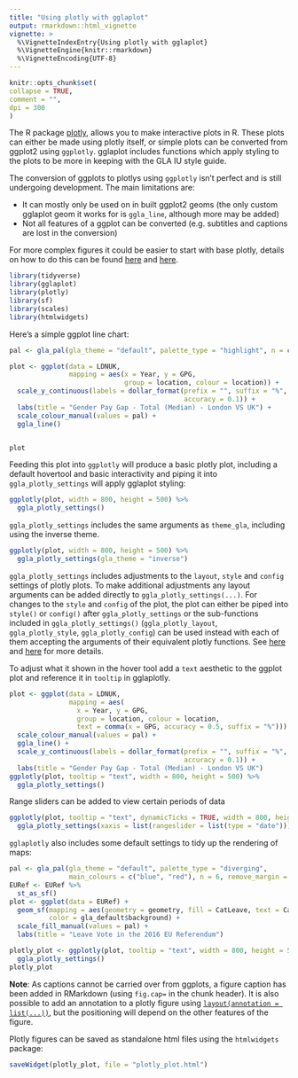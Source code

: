 ```yaml
---
title: "Using plotly with gglaplot"
output: rmarkdown::html_vignette
vignette: >
  %\VignetteIndexEntry{Using plotly with gglaplot}
  %\VignetteEngine{knitr::rmarkdown}
  %\VignetteEncoding{UTF-8}
---
```

  
```r
knitr::opts_chunk$set(
collapse = TRUE,
comment = "",
dpi = 300
)
```

The R package [plotly](https://plotly.com/r/), allows you to make interactive plots in R. These plots can either be made using plotly itself, or simple plots can be converted from ggplot2 using `ggplotly`. gglaplot includes functions which apply styling to the plots to be more in keeping with the GLA IU style guide.

The conversion of ggplots to plotlys using `ggplotly` isn't perfect and is still undergoing development. The main limitations are:

* It can mostly only be used on in built ggplot2 geoms (the only custom gglaplot geom it works for is `ggla_line`, although more may be added)
* Not all features of a ggplot can be converted (e.g. subtitles and captions are lost in the conversion)

For more complex figures it could be easier to start with base plotly, details on how to do this can be found [here](https://plotly-r.com/) and [here](https://plotly.com/r/).


```r
library(tidyverse)
library(gglaplot)
library(plotly)
library(sf)
library(scales)
library(htmlwidgets)
```

Here's a simple ggplot line chart:
```r
pal <- gla_pal(gla_theme = "default", palette_type = "highlight", n = c(1, 1))

plot <- ggplot(data = LDNUK,
               mapping = aes(x = Year, y = GPG,
                             group = location, colour = location)) +
  scale_y_continuous(labels = dollar_format(prefix = "", suffix = "%",
                                            accuracy = 0.1)) +
  labs(title = "Gender Pay Gap - Total (Median) - London VS UK") +
  scale_colour_manual(values = pal) +
  ggla_line()


plot
```

Feeding this plot into `ggplotly` will produce a basic plotly plot, including a default hovertool and basic interactivity and piping it into `ggla_plotly_settings` will apply gglaplot styling:

```r
ggplotly(plot, width = 800, height = 500) %>%
  ggla_plotly_settings()
```
`ggla_plotly_settings` includes the same arguments as `theme_gla`, including using the inverse theme.

```r
ggplotly(plot, width = 800, height = 500) %>%
  ggla_plotly_settings(gla_theme = "inverse")
```


`ggla_plotly_settings` includes adjustments to the `layout`, `style` and `config` settings of plotly plots. To make additional adjustments any layout arguments can be added directly to `ggla_plotly_settings(...)`. For changes to the `style` and `config` of the plot, the plot can either be piped into `style()` or `config()` after `ggla_plotly_settings` or the sub-functions included in `ggla_plotly_settings()` (`ggla_plotly_layout`, `ggla_plotly_style`, `ggla_plotly_config`) can be used instead with each of them accepting the arguments of their equivalent plotly functions. See [here](https://plotly-r.com/) and [here](https://plotly.com/r/) for more details.

To adjust what it shown in the hover tool add a `text` aesthetic to the ggplot plot and reference it in `tooltip` in gglaplotly.

```r
plot <- ggplot(data = LDNUK,
               mapping = aes(
                 x = Year, y = GPG,
                 group = location, colour = location,
                 text = comma(x = GPG, accuracy = 0.5, suffix = "%"))) +
  scale_colour_manual(values = pal) +
  ggla_line() +
  scale_y_continuous(labels = dollar_format(prefix = "", suffix = "%",
                                            accuracy = 0.1)) +
  labs(title = "Gender Pay Gap - Total (Median) - London VS UK")
ggplotly(plot, tooltip = "text", width = 800, height = 500) %>%
  ggla_plotly_settings()
```

Range sliders can be added to view certain periods of data

```r
ggplotly(plot, tooltip = "text", dynamicTicks = TRUE, width = 800, height = 500) %>%
  ggla_plotly_settings(xaxis = list(rangeslider = list(type = "date")))

```


`gglaplotly` also includes some default settings to tidy up the rendering of maps:

```r
pal <- gla_pal(gla_theme = "default", palette_type = "diverging",
               main_colours = c("blue", "red"), n = 6, remove_margin = "both")
EURef <- EURef %>%
  st_as_sf()
plot <- ggplot(data = EURef) +
  geom_sf(mapping = aes(geometry = geometry, fill = CatLeave, text = CatLeave),
          color = gla_default$background) +
  scale_fill_manual(values = pal) +
  labs(title = "Leave Vote in the 2016 EU Referendum")

plotly_plot <- ggplotly(plot, tooltip = "text", width = 800, height = 500) %>%
  ggla_plotly_settings()
plotly_plot
```

**Note**: As captions cannot be carried over from ggplots, a figure caption has been added in RMarkdown (using `fig.cap=` in the chunk header). It is also possible to add an annotation to a plotly figure using [`layout(annotation = list(...))`](https://plotly.com/r/reference/#layout-annotations), but the positioning will depend on the other features of the figure.

Plotly figures can be saved as standalone html files using the `htmlwidgets` package:


```r
saveWidget(plotly_plot, file = "plotly_plot.html")
```
